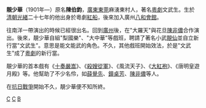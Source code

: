 '''靚少華'''（1901年—）原名'''陳伯鈞'''，[[廣東|廣東]][[東莞|東莞]]麻湧東村人，著名[[粵劇|粵劇]]文武生。生於[[清朝|清朝]][[光緒|光緒]]二十七年的他出身於粵劇[[紅船|紅船]]，後來加入廣州[[八和會館|八和會館]]。

往南洋一帶演出的時候已經很出名。回到[[廣州|廣州]]後，在"大羅天"與花旦[[陳非儂|陳非儂]]合作演出。後來，靚少華自組"梨國樂"、"大中華"等戲班，聘請了著名小武[[靚仙|靚仙]]並自立新行當"文武生"。意思是能文能武的角色。不久，其他戲班開始效法，於是"文武生"成了[[粵劇|粵劇]]的新行當。

靚少華的首本戲有《[[十奏嚴嵩|十奏嚴嵩]]》、《[[殺嫂從軍|殺嫂從軍]]》、《風流天子》、《[[大紅袍|大紅袍]]》、《唐明皇遊月殿》等。他幫助了不少名伶，如[[薛覺先|薛覺先]]、[[鐘桌芳|鐘桌芳]]、[[陳非儂|陳非儂]]等人。

在[[抗日戰爭|抗日戰爭]]開始不久，靚少華便不知所終。

{{Actor-stub}}

[[category:東莞人|C]]
[[category:粵劇演員|C]]
[[category:陳姓|B]]